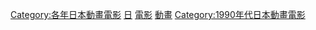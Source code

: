 {{Yearnav|日本動畫電影}}

[[Category:各年日本動畫電影|Category:各年日本動畫電影]]
[[Category:1998年動畫電影|日]]
[[Category:1998年日本動畫作品|電影]]
[[Category:1998年日本電影作品|動畫]]
[[Category:1990年代日本動畫電影|Category:1990年代日本動畫電影]]